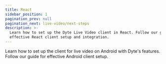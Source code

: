 ```yaml
---
title: React
sidebar_position: 1
pagination_prev: null
pagination_next: live-video/next-steps
description: >-
  Learn how to set up the Dyte Live Video client in React. Follow our guide for
  effective React client setup and integration.
---
```


Learn how to set up the client for live video on Android with Dyte's features.
Follow our guide for effective Android client setup.